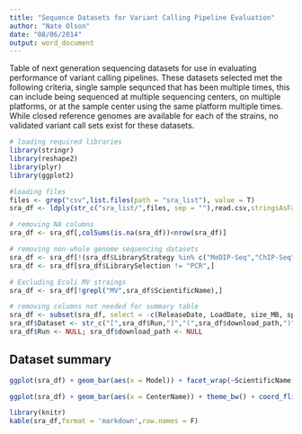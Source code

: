 ```yaml
---
title: "Sequence Datasets for Variant Calling Pipeline Evaluation"
author: "Nate Olson"
date: "08/06/2014"
output: word_document
---
```


Table of next generation sequencing datasets for use in evaluating performance of variant calling pipelines.  These datasets selected met the following criteria, single sample sequnced that has been multiple times, this can include being sequenced at multiple sequencing centers, on multiple platforms, or at the sample center using the same platform multiple times.  While closed reference genomes are available for each of the strains, no validated variant call sets exist for these datasets.

```r
# loading required libraries
library(stringr)
library(reshape2)
library(plyr)
library(ggplot2)
```

```r
#loading files
files <- grep("csv",list.files(path = "sra_list"), value = T)
sra_df <- ldply(str_c("sra_list/",files, sep = ""),read.csv,stringsAsFactors=F,header=T)

# removing NA columns
sra_df <- sra_df[,colSums(is.na(sra_df))<nrow(sra_df)]

# removing non-whole genome sequencing datasets
sra_df <- sra_df[!(sra_df$LibraryStrategy %in% c("MeDIP-Seq","ChIP-Seq")),]
sra_df <- sra_df[sra_df$LibrarySelection != "PCR",]

# Excluding Ecoli MV straings
sra_df <- sra_df[!grepl("MV",sra_df$ScientificName),]

# removing columns not needed for summary table
sra_df <- subset(sra_df, select = -c(ReleaseDate, LoadDate, size_MB, spots, bases, spots_with_mates, avgLength, AssemblyName, Experiment, SRAStudy, BioProject, Study_Pubmed_id, Tumor,TaxID, Submission, Consent, RunHash, ReadHash, LibrarySource, InsertSize, InsertDev,BioSample,LibraryName, LibraryStrategy, LibrarySelection, ProjectID, Platform,LibraryLayout,SampleName))
sra_df$Dataset <- str_c("[",sra_df$Run,"]","(",sra_df$download_path,")", sep = "")
sra_df$Run <- NULL; sra_df$download_path <- NULL

```

## Dataset summary
```r
ggplot(sra_df) + geom_bar(aes(x = Model)) + facet_wrap(~ScientificName, scale = "free_y", ncol = 1) + theme_bw() + theme(axis.text.x = element_text(angle = 90))
```
```r
ggplot(sra_df) + geom_bar(aes(x = CenterName)) + theme_bw() + coord_flip()
```

```r
library(knitr)
kable(sra_df,format = 'markdown',row.names = F)
```

